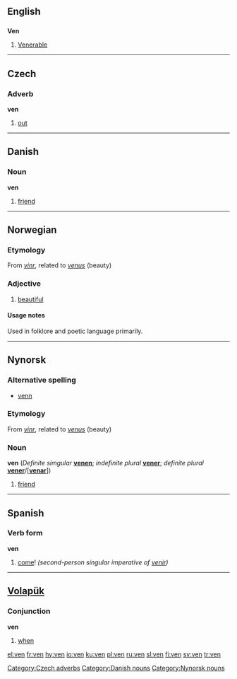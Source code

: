 ==English==

==={{abbreviation}}===
'''Ven'''

# [[Venerable]]

----

==Czech==

===Adverb===
'''ven'''

# [[out]]

[[Category:Czech adverbs]]

----

==Danish==

===Noun===
'''ven''' {{g|Danish}}

# [[friend]]

[[Category:Danish nouns]]

----

==Norwegian==

===Etymology===
From {{ON.}} ''[[vinr]]'', related to {{L.}} ''[[venus]]'' (beauty)

===Adjective===
{{no-adj-1}}

# [[beautiful]]

====Usage notes====
Used in folklore and poetic language primarily.

----

==Nynorsk==

===Alternative spelling===
*[[venn]]

===Etymology===
From {{ON.}} ''[[vinr]]'', related to {{L.}} ''[[venus]]'' (beauty)

===Noun===
'''ven''' (''Definite simgular'' '''[[venen]]'''; ''indefinite plural'' '''[[vener]]'''; ''definite  plural'' '''[[vener]]'''/['''[[venar]]'''])

# [[friend]]
 
[[Category:Nynorsk nouns]]

----

==Spanish==

===Verb form===
'''ven'''

# [[come]]! ''(second-person singular imperative of [[venir]])''

----

==[[Volapük]]==

===Conjunction===
'''ven'''

# [[when]]

[[el:ven]]
[[fr:ven]]
[[hy:ven]]
[[io:ven]]
[[ku:ven]]
[[pl:ven]]
[[ru:ven]]
[[sl:ven]]
[[fi:ven]]
[[sv:ven]]
[[tr:ven]]